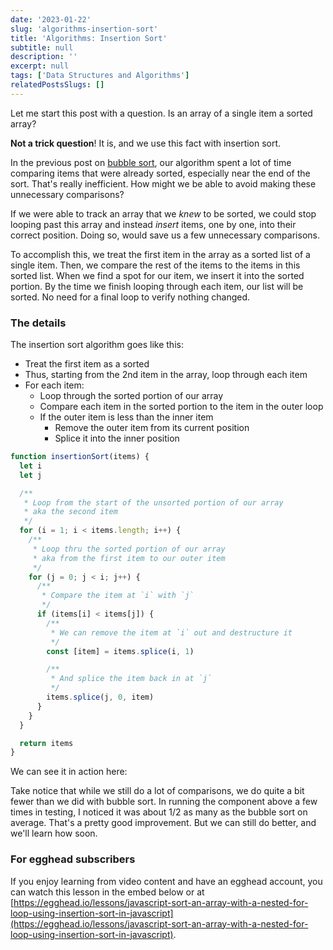 ```yaml
---
date: '2023-01-22'
slug: 'algorithms-insertion-sort'
title: 'Algorithms: Insertion Sort'
subtitle: null
description: ''
excerpt: null
tags: ['Data Structures and Algorithms']
relatedPostsSlugs: []
---
```



Let me start this post with a question. Is an array of a single item a sorted array?

**Not a trick question**! It is, and we use this fact with insertion sort.

In the previous post on [bubble sort](/algorithms-bubble-sort), our algorithm spent a lot of time comparing items that were already sorted, especially near the end of the sort. That's really inefficient. How might we be able to avoid making these unnecessary comparisons?

If we were able to track an array that we _knew_ to be sorted, we could stop looping past this array and instead _insert_ items, one by one, into their correct position. Doing so, would save us a few unnecessary comparisons.

To accomplish this, we treat the first item in the array as a sorted list of a single item. Then, we compare the rest of the items to the items in this sorted list. When we find a spot for our item, we insert it into the sorted portion. By the time we finish looping through each item, our list will be sorted. No need for a final loop to verify nothing changed.

### The details

The insertion sort algorithm goes like this:

- Treat the first item as a sorted
- Thus, starting from the 2nd item in the array, loop through each item
- For each item:
  - Loop through the sorted portion of our array
  - Compare each item in the sorted portion to the item in the outer loop
  - If the outer item is less than the inner item
    - Remove the outer item from its current position
    - Splice it into the inner position

```javascript
function insertionSort(items) {
  let i
  let j

  /**
   * Loop from the start of the unsorted portion of our array
   * aka the second item
   */
  for (i = 1; i < items.length; i++) {
    /**
     * Loop thru the sorted portion of our array
     * aka from the first item to our outer item
     */
    for (j = 0; j < i; j++) {
      /**
       * Compare the item at `i` with `j`
       */
      if (items[i] < items[j]) {
        /**
         * We can remove the item at `i` out and destructure it
         */
        const [item] = items.splice(i, 1)

        /**
         * And splice the item back in at `j`
         */
        items.splice(j, 0, item)
      }
    }
  }

  return items
}
```

We can see it in action here:

<Margin vertical={2}>
  <InsertionSortVisual fps={15} />
</Margin>

Take notice that while we still do a lot of comparisons, we do quite a bit fewer than we did with bubble sort. In running the component above a few times in testing, I noticed it was about 1/2 as many as the bubble sort on average. That's a pretty good improvement. But we can still do better, and we'll learn how soon.

### For egghead subscribers

If you enjoy learning from video content and have an egghead account, you can watch this lesson in the embed below or at [https://egghead.io/lessons/javascript-sort-an-array-with-a-nested-for-loop-using-insertion-sort-in-javascript](https://egghead.io/lessons/javascript-sort-an-array-with-a-nested-for-loop-using-insertion-sort-in-javascript).

<Margin vertical={2}>
  <EggheadEmbed
    src="https://egghead.io/lessons/javascript-sort-an-array-with-a-nested-for-loop-using-insertion-sort-in-javascript/embed"
    title="Insertion Sort"
  />
</Margin>
